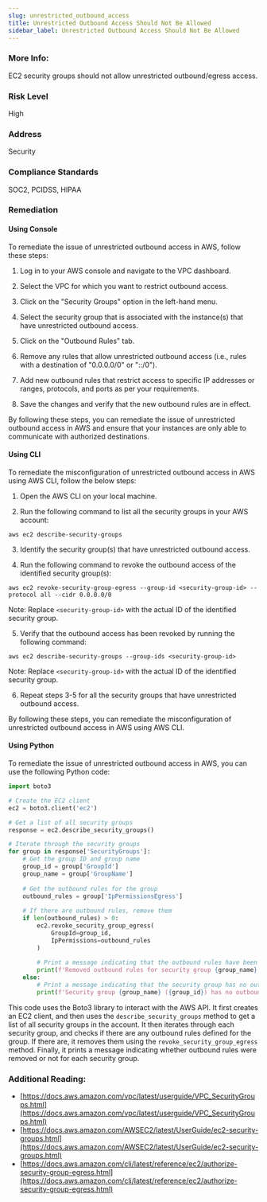 ```yaml
---
slug: unrestricted_outbound_access
title: Unrestricted Outbound Access Should Not Be Allowed
sidebar_label: Unrestricted Outbound Access Should Not Be Allowed
---
```


### More Info:

EC2 security groups should not allow unrestricted outbound/egress access.

### Risk Level

High

### Address

Security

### Compliance Standards

SOC2, PCIDSS, HIPAA

### Remediation

#### Using Console

To remediate the issue of unrestricted outbound access in AWS, follow these steps:

1. Log in to your AWS console and navigate to the VPC dashboard.

2. Select the VPC for which you want to restrict outbound access.

3. Click on the "Security Groups" option in the left-hand menu.

4. Select the security group that is associated with the instance(s) that have unrestricted outbound access.

5. Click on the "Outbound Rules" tab.

6. Remove any rules that allow unrestricted outbound access (i.e., rules with a destination of "0.0.0.0/0" or "::/0").

7. Add new outbound rules that restrict access to specific IP addresses or ranges, protocols, and ports as per your requirements.

8. Save the changes and verify that the new outbound rules are in effect.

By following these steps, you can remediate the issue of unrestricted outbound access in AWS and ensure that your instances are only able to communicate with authorized destinations.

#### Using CLI

To remediate the misconfiguration of unrestricted outbound access in AWS using AWS CLI, follow the below steps:

1. Open the AWS CLI on your local machine.

2. Run the following command to list all the security groups in your AWS account:

```
aws ec2 describe-security-groups
```

3. Identify the security group(s) that have unrestricted outbound access.

4. Run the following command to revoke the outbound access of the identified security group(s):

```
aws ec2 revoke-security-group-egress --group-id <security-group-id> --protocol all --cidr 0.0.0.0/0
```

Note: Replace `<security-group-id>` with the actual ID of the identified security group.

5. Verify that the outbound access has been revoked by running the following command:

```
aws ec2 describe-security-groups --group-ids <security-group-id>
```

Note: Replace `<security-group-id>` with the actual ID of the identified security group.

6. Repeat steps 3-5 for all the security groups that have unrestricted outbound access.

By following these steps, you can remediate the misconfiguration of unrestricted outbound access in AWS using AWS CLI.

#### Using Python

To remediate the issue of unrestricted outbound access in AWS, you can use the following Python code:

```python
import boto3

# Create the EC2 client
ec2 = boto3.client('ec2')

# Get a list of all security groups
response = ec2.describe_security_groups()

# Iterate through the security groups
for group in response['SecurityGroups']:
    # Get the group ID and group name
    group_id = group['GroupId']
    group_name = group['GroupName']
    
    # Get the outbound rules for the group
    outbound_rules = group['IpPermissionsEgress']
    
    # If there are outbound rules, remove them
    if len(outbound_rules) > 0:
        ec2.revoke_security_group_egress(
            GroupId=group_id,
            IpPermissions=outbound_rules
        )
        
        # Print a message indicating that the outbound rules have been removed
        print(f'Removed outbound rules for security group {group_name} ({group_id})')
    else:
        # Print a message indicating that the security group has no outbound rules
        print(f'Security group {group_name} ({group_id}) has no outbound rules')
```

This code uses the Boto3 library to interact with the AWS API. It first creates an EC2 client, and then uses the `describe_security_groups` method to get a list of all security groups in the account. It then iterates through each security group, and checks if there are any outbound rules defined for the group. If there are, it removes them using the `revoke_security_group_egress` method. Finally, it prints a message indicating whether outbound rules were removed or not for each security group.

### Additional Reading:

- [https://docs.aws.amazon.com/vpc/latest/userguide/VPC_SecurityGroups.html](https://docs.aws.amazon.com/vpc/latest/userguide/VPC_SecurityGroups.html) 
- [https://docs.aws.amazon.com/AWSEC2/latest/UserGuide/ec2-security-groups.html](https://docs.aws.amazon.com/AWSEC2/latest/UserGuide/ec2-security-groups.html) 
- [https://docs.aws.amazon.com/cli/latest/reference/ec2/authorize-security-group-egress.html](https://docs.aws.amazon.com/cli/latest/reference/ec2/authorize-security-group-egress.html) 


